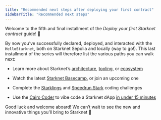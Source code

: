 ```yaml
---
title: "Recommended next steps after deploying your first contract"
sidebarTitle: "Recommended next steps"
---
```


Welcome to the fifth and final installment of the *Deploy your first Starknet contract* guide! 🥇

By now you’ve successfully declared, deployed, and interacted with the `HelloStarknet`, both on Starknet Sepolia and locally (way to go!). This last installment of the series will therefore list the various paths you can walk next:

* Learn more about Starknet’s [architecture](/architecture/overview/), [tooling](/tools/overview/), or [ecosystem](/ecosystem/overview/)

* Watch the latest [Starknet Basecamp](https://starknet.notion.site/Starknet-Basecamp-Hub-1541b3c1f49f439da872d3d71647d834), or join an upcoming one

* Complete the [Starklings](https://starklings.app/) and [Speedrun Stark](https://speedrunstark.com/) coding challenges

* Use the [Cairo Coder](https://www.cairo-coder.com/) to vibe code a Starknet dApp [in under 15 minutes](https://x.com/akashneelesh/status/1937604905809617339)

Good luck and welcome aboard! We can’t wait to see the new and innovative things you’ll bring to Starknet 🌟